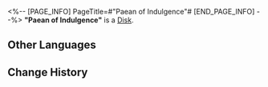 <%-- [PAGE_INFO]
PageTitle=#"Paean of Indulgence"#
[END_PAGE_INFO] --%>
{{Item Infobox
|id          = 210225
|image       = Item Paean of Indulgence.png
|type        = Disk
|invCategory = Valuables
|rarity      = 3
|effect      = A record that can be played on the Express' phonograph. It might be a chance acquisition or a gift from someone else. All sorts of memories surge up when the music plays &mdash; the smiles, encounters, touches, and the excitement of battle. Maybe that is why people still collect records even as society rapidly advances.<br />The current record contains the track, "Paean of Indulgence."
|description = <br />''When the clouds stir and melodies arise, poetry weaves, enchanted by the pen's guise.''
}}
'''"Paean of Indulgence"''' is a [[Disk]].

==Other Languages==
{{Other Languages
|en   = "Paean of Indulgence"
|zhs  = 《载歌须纵酒》
|zht  = 〈載歌須縱酒〉
|ja   = 『歌には酒を』
|ko   = ≪술에 담긴 노래≫
|es   = Himno de la indulgencia
|fr   = « Paean of Indulgence »
|ru   = Paean of Indulgence
|th   = Paean of Indulgence
|vi   = Khúc Ca Hòa Men Rượu
|de   = Loblied auf den Genuss
|id   = "Paean of Indulgence"
|pt   = "Paean of Indulgence"
}}

==Change History==
{{Change History|1.3}}